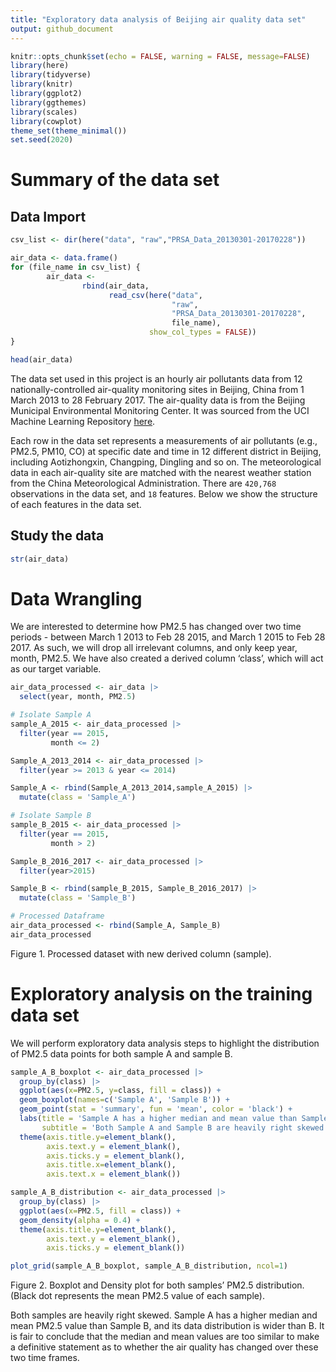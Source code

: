 ```yaml
---
title: "Exploratory data analysis of Beijing air quality data set"
output: github_document
---
```


```r
knitr::opts_chunk$set(echo = FALSE, warning = FALSE, message=FALSE)
library(here)
library(tidyverse)
library(knitr)
library(ggplot2)
library(ggthemes)
library(scales)
library(cowplot)
theme_set(theme_minimal())
set.seed(2020)
```

# Summary of the data set

## Data Import

```r
csv_list <- dir(here("data", "raw","PRSA_Data_20130301-20170228"))

air_data <- data.frame()
for (file_name in csv_list) {
        air_data <-
                rbind(air_data, 
                      read_csv(here("data", 
                                    "raw", 
                                    "PRSA_Data_20130301-20170228", 
                                    file_name), 
                               show_col_types = FALSE))
}

head(air_data)
```

The data set used in this project is an hourly air pollutants data from 12 nationally-controlled air-quality monitoring sites in Beijing, China from 1 March 2013 to 28 February 2017. The air-quality data is from the Beijing Municipal Environmental Monitoring Center. It was sourced from the UCI Machine Learning Repository [here](https://archive-beta.ics.uci.edu/ml/datasets/beijing+multi+site+air+quality+data).

Each row in the data set represents a measurements of air pollutants (e.g., PM2.5, PM10, CO) at specific date and time in 12 different district in Beijing, including Aotizhongxin, Changping, Dingling and so on. The meteorological data in each air-quality site are matched with the nearest weather station from the China Meteorological Administration. There are `420,768` observations in the data set, and `18` features. Below we show the structure of each features in the data set.

## Study the data

```r
str(air_data)
```

# Data Wrangling 

We are interested to determine how PM2.5 has changed over two time periods - between March 1 2013 to Feb 28 2015, and March 1 2015 to Feb 28 2017. As such, we will drop all irrelevant columns, and only keep year, month, PM2.5. We have also created a derived column 'class', which will act as our target variable.

```r
air_data_processed <- air_data |>
  select(year, month, PM2.5)
```

```r
# Isolate Sample A
sample_A_2015 <- air_data_processed |>
  filter(year == 2015,
         month <= 2)

Sample_A_2013_2014 <- air_data_processed |>
  filter(year >= 2013 & year <= 2014)

Sample_A <- rbind(Sample_A_2013_2014,sample_A_2015) |>
  mutate(class = 'Sample_A')

# Isolate Sample B
sample_B_2015 <- air_data_processed |>
  filter(year == 2015,
         month > 2)

Sample_B_2016_2017 <- air_data_processed |>
  filter(year>2015)

Sample_B <- rbind(sample_B_2015, Sample_B_2016_2017) |>
  mutate(class = 'Sample_B')

# Processed Dataframe
air_data_processed <- rbind(Sample_A, Sample_B)
air_data_processed
```

Figure 1. Processed dataset with new derived column (sample).

# Exploratory analysis on the training data set

We will perform exploratory data analysis steps to highlight the distribution of PM2.5 data points for both sample A and sample B.

```r
sample_A_B_boxplot <- air_data_processed |>
  group_by(class) |>
  ggplot(aes(x=PM2.5, y=class, fill = class)) +
  geom_boxplot(names=c('Sample A', 'Sample B')) +
  geom_point(stat = 'summary', fun = 'mean', color = 'black') +
  labs(title = 'Sample A has a higher median and mean value than Sample B',
       subtitle = 'Both Sample A and Sample B are heavily right skewed') +
  theme(axis.title.y=element_blank(),
        axis.text.y = element_blank(),
        axis.ticks.y = element_blank(),
        axis.title.x=element_blank(),
        axis.text.x = element_blank())

sample_A_B_distribution <- air_data_processed |>
  group_by(class) |>
  ggplot(aes(x=PM2.5, fill = class)) +
  geom_density(alpha = 0.4) +
  theme(axis.title.y=element_blank(),
        axis.text.y = element_blank(),
        axis.ticks.y = element_blank())

plot_grid(sample_A_B_boxplot, sample_A_B_distribution, ncol=1)

```

Figure 2. Boxplot and Density plot for both samples' PM2.5 distribution. (Black dot represents the mean PM2.5 value of each sample).

Both samples are heavily right skewed. Sample A has a higher median and mean PM2.5 value than Sample B, and its data distribution is wider than B. It is fair to conclude that the median and mean values are too similar to make a definitive statement as to whether the air quality has changed over these two time frames.

